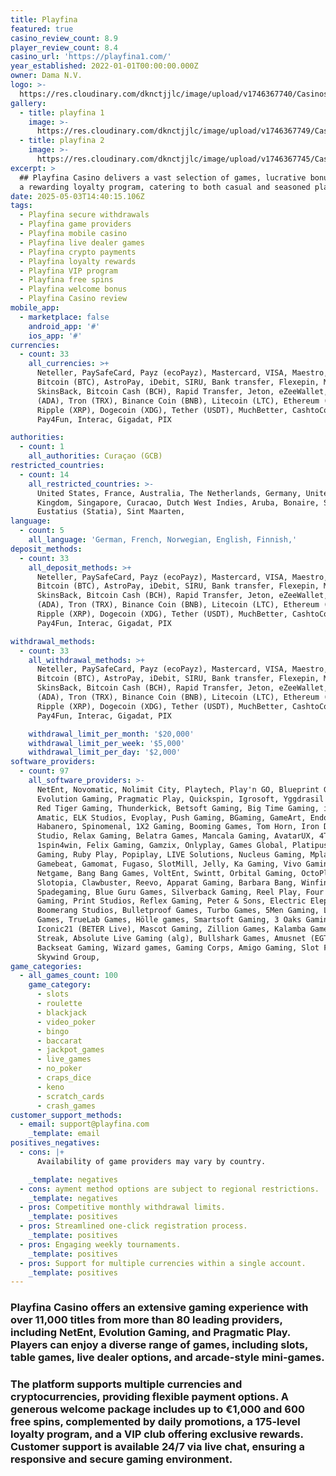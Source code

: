 ```yaml
---
title: Playfina
featured: true
casino_review_count: 8.9
player_review_count: 8.4
casino_url: 'https://playfina1.com/'
year_established: 2022-01-01T00:00:00.000Z
owner: Dama N.V.
logo: >-
  https://res.cloudinary.com/dknctjjlc/image/upload/v1746367740/Casinos/Playfina/Screenshot_2025-05-04_at_17.07.51_icrxis.png
gallery:
  - title: playfina 1
    image: >-
      https://res.cloudinary.com/dknctjjlc/image/upload/v1746367749/Casinos/Playfina/Screenshot_2025-05-04_at_17.08.13_vwdyr4.png
  - title: playfina 2
    image: >-
      https://res.cloudinary.com/dknctjjlc/image/upload/v1746367745/Casinos/Playfina/Screenshot_2025-05-04_at_17.08.29_neuhlj.png
excerpt: >
  ## Playfina Casino delivers a vast selection of games, lucrative bonuses, and
  a rewarding loyalty program, catering to both casual and seasoned players.
date: 2025-05-03T14:40:15.106Z
tags:
  - Playfina secure withdrawals
  - Playfina game providers
  - Playfina mobile casino
  - Playfina live dealer games
  - Playfina crypto payments
  - Playfina loyalty rewards
  - Playfina VIP program
  - Playfina free spins
  - Playfina welcome bonus
  - Playfina Casino review
mobile_app:
  - marketplace: false
    android_app: '#'
    ios_app: '#'
currencies:
  - count: 33
    all_currencies: >+
      Neteller, PaySafeCard, Payz (ecoPayz), Mastercard, VISA, Maestro, Neosurf,
      Bitcoin (BTC), AstroPay, iDebit, SIRU, Bank transfer, Flexepin, MiFinity,
      SkinsBack, Bitcoin Cash (BCH), Rapid Transfer, Jeton, eZeeWallet, Cardano
      (ADA), Tron (TRX), Binance Coin (BNB), Litecoin (LTC), Ethereum (ETH),
      Ripple (XRP), Dogecoin (XDG), Tether (USDT), MuchBetter, CashtoCode,
      Pay4Fun, Interac, Gigadat, PIX

authorities:
  - count: 1
    all_authorities: Curaçao (GCB)
restricted_countries:
  - count: 14
    all_restricted_countries: >-
      United States, France, Australia, The Netherlands, Germany, United
      Kingdom, Singapore, Curacao, Dutch West Indies, Aruba, Bonaire, Saba, Sint
      Eustatius (Statia), Sint Maarten,
language:
  - count: 5
    all_language: 'German, French, Norwegian, English, Finnish,'
deposit_methods:
  - count: 33
    all_deposit_methods: >+
      Neteller, PaySafeCard, Payz (ecoPayz), Mastercard, VISA, Maestro, Neosurf,
      Bitcoin (BTC), AstroPay, iDebit, SIRU, Bank transfer, Flexepin, MiFinity,
      SkinsBack, Bitcoin Cash (BCH), Rapid Transfer, Jeton, eZeeWallet, Cardano
      (ADA), Tron (TRX), Binance Coin (BNB), Litecoin (LTC), Ethereum (ETH),
      Ripple (XRP), Dogecoin (XDG), Tether (USDT), MuchBetter, CashtoCode,
      Pay4Fun, Interac, Gigadat, PIX

withdrawal_methods:
  - count: 33
    all_withdrawal_methods: >+
      Neteller, PaySafeCard, Payz (ecoPayz), Mastercard, VISA, Maestro, Neosurf,
      Bitcoin (BTC), AstroPay, iDebit, SIRU, Bank transfer, Flexepin, MiFinity,
      SkinsBack, Bitcoin Cash (BCH), Rapid Transfer, Jeton, eZeeWallet, Cardano
      (ADA), Tron (TRX), Binance Coin (BNB), Litecoin (LTC), Ethereum (ETH),
      Ripple (XRP), Dogecoin (XDG), Tether (USDT), MuchBetter, CashtoCode,
      Pay4Fun, Interac, Gigadat, PIX

    withdrawal_limit_per_month: '$20,000'
    withdrawal_limit_per_week: '$5,000'
    withdrawal_limit_per_day: '$2,000'
software_providers:
  - count: 97
    all_software_providers: >-
      NetEnt, Novomatic, Nolimit City, Playtech, Play'n GO, Blueprint Gaming,
      Evolution Gaming, Pragmatic Play, Quickspin, Igrosoft, Yggdrasil Gaming,
      Red Tiger Gaming, Thunderkick, Betsoft Gaming, Big Time Gaming, iSoftBet,
      Amatic, ELK Studios, Evoplay, Push Gaming, BGaming, GameArt, Endorphina,
      Habanero, Spinomenal, 1X2 Gaming, Booming Games, Tom Horn, Iron Dog
      Studio, Relax Gaming, Belatra Games, Mancala Gaming, AvatarUX, 4ThePlayer,
      1spin4win, Felix Gaming, Gamzix, Onlyplay, Games Global, Platipus, Hacksaw
      Gaming, Ruby Play, Popiplay, LIVE Solutions, Nucleus Gaming, Mplay,
      Gamebeat, Gamomat, Fugaso, SlotMill, Jelly, Ka Gaming, Vivo Gaming,
      Netgame, Bang Bang Games, VoltEnt, Swintt, Orbital Gaming, OctoPlay,
      Slotopia, Clawbuster, Reevo, Apparat Gaming, Barbara Bang, Winfinity,
      Spadegaming, Blue Guru Games, Silverback Gaming, Reel Play, Four Leaf
      Gaming, Print Studios, Reflex Gaming, Peter & Sons, Electric Elephant,
      Boomerang Studios, Bulletproof Games, Turbo Games, 5Men Gaming, Lucky
      Games, TrueLab Games, Hölle games, Smartsoft Gaming, 3 Oaks Gaming,
      Iconic21 (BETER Live), Mascot Gaming, Zillion Games, Kalamba Games, Lucky
      Streak, Absolute Live Gaming (alg), Bullshark Games, Amusnet (EGT),
      Backseat Gaming, Wizard games, Gaming Corps, Amigo Gaming, Slot Factory,
      Skywind Group,
game_categories:
  - all_games_count: 100
    game_category:
      - slots
      - roulette
      - blackjack
      - video_poker
      - bingo
      - baccarat
      - jackpot_games
      - live_games
      - no_poker
      - craps_dice
      - keno
      - scratch_cards
      - crash_games
customer_support_methods:
  - email: support@playfina.com
    _template: email
positives_negatives:
  - cons: |+
      Availability of game providers may vary by country.

    _template: negatives
  - cons: ayment method options are subject to regional restrictions.
    _template: negatives
  - pros: Competitive monthly withdrawal limits.
    _template: positives
  - pros: Streamlined one-click registration process.
    _template: positives
  - pros: Engaging weekly tournaments.
    _template: positives
  - pros: Support for multiple currencies within a single account.
    _template: positives
---
```


### Playfina Casino offers an extensive gaming experience with over 11,000 titles from more than 80 leading providers, including NetEnt, Evolution Gaming, and Pragmatic Play. Players can enjoy a diverse range of games, including slots, table games, live dealer options, and arcade-style mini-games. 

### The platform supports multiple currencies and cryptocurrencies, providing flexible payment options. A generous welcome package includes up to €1,000 and 600 free spins, complemented by daily promotions, a 175-level loyalty program, and a VIP club offering exclusive rewards. Customer support is available 24/7 via live chat, ensuring a responsive and secure gaming environment.
